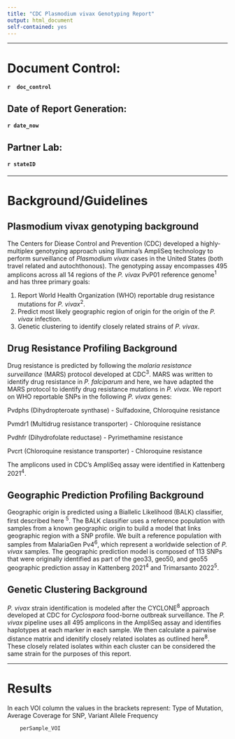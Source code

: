 ```yaml
---
title: "CDC Plasmodium vivax Genotyping Report"
output: html_document
self-contained: yes
---
```


<style type="text/css">
.main-container {
  max-width: 1200px;
  margin-left: auto;
  margin-right: auto;
}
</style>


___


# Document Control: 
#### `r  doc_control`



## Date of Report Generation: 
#### `r date_now`

## Partner Lab:
#### `r stateID`
___

# Background/Guidelines 

## Plasmodium vivax genotyping background

The Centers for Diease Control and Prevention (CDC) developed a highly-multiplex genotyping approach using Illumina's AmpliSeq technology to perform surveillance of *Plasmodium vivax* cases in the United States (both travel related and autochthonous). The genotyping assay encompasses 495 amplicons across all 14 regions of the *P. vivax* PvP01 reference genome<sup>1</sup> and has three primary goals:

1) Report World Health Organization (WHO) reportable drug resistance mutations for *P. vivax*<sup>2</sup>.
2) Predict most likely geographic region of origin for the origin of the *P. vivax* infection.
3) Genetic clustering to identify closely related strains of *P. vivax*.

## Drug Resistance Profiling Background

Drug resistance is predicted by following the *malaria resistance surveillance* (MARS) protocol developed at CDC<sup>3</sup>. MARS was written to identify drug resistance in *P. falciparum* and here, we have adapted the MARS protocol to identify drug resistance mutations in *P. vivax*. We report on WHO reportable SNPs in the following *P. vivax* genes: 

Pvdphs (Dihydropteroate synthase) - Sulfadoxine, Chloroquine resistance

Pvmdr1 (Multidrug resistance transporter) - Chloroquine resistance

Pvdhfr (Dihydrofolate reductase) - Pyrimethamine resistance

Pvcrt (Chloroquine resistance transporter) - Chloroquine resistance

The amplicons used in CDC's AmpliSeq assay were identified in Kattenberg 2021<sup>4</sup>.

## Geographic Prediction Profiling Background

Geographic origin is predicted using a Biallelic Likelihood (BALK) classifier, first described here <sup>5</sup>. The BALK classifier uses a reference population with samples from a known geographic origin to build a model that links geographic region with a SNP profile. We built a reference population with samples from MalariaGen Pv4<sup>6</sup>, which represent a worldwide selection of *P. vivax* samples. The geographic prediction model is composed of 113 SNPs that were originally identified as part of the geo33, geo50, and geo55 geographic prediction assay in Kattenberg 2021<sup>4</sup> and Trimarsanto 2022<sup>5</sup>.

## Genetic Clustering Background

*P. vivax* strain identification is modeled after the CYCLONE<sup>8</sup> approach developed at CDC for *Cyclospora* food-borne outbreak surveillance. The *P. vivax* pipeline uses all 495 amplicons in the AmpliSeq assay and identifies haplotypes at each marker in each sample. We then calculate a pairwise distance matrix and idenitify closely related isolates as outlined here<sup>8</sup>. These closely related isolates within each cluster can be considered the same strain for the purposes of this report. 

___

# Results

In each VOI column the values in the brackets represent: Type of Mutation, Average Coverage for SNP, Variant Allele Frequency 

```r

	perSample_VOI
```



